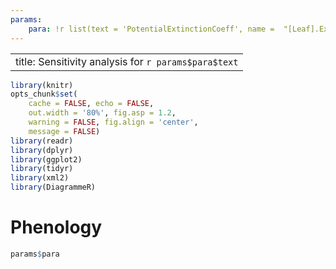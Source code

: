```yaml
---
params:
    para: !r list(text = 'PotentialExtinctionCoeff', name =  "[Leaf].ExtinctionCoeff.PotentialExtinctionCoeff.XYPairs.Y", href = "PotentialExtinctionCoeff.html")
---
```


---
title: Sensitivity analysis for `r params$para$text`
---



```r
library(knitr)
opts_chunk$set(
    cache = FALSE, echo = FALSE, 
    out.width = '80%', fig.asp = 1.2,
    warning = FALSE, fig.align = 'center',
    message = FALSE) 
library(readr)
library(dplyr)
library(ggplot2)
library(tidyr)
library(xml2)
library(DiagrammeR)

```

# Phenology 

```r
params$para
```
